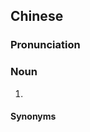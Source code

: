 {{also|土豆儿}}
==Chinese==
{{zh-forms|s=土豆儿|type=21}}

===Pronunciation===
{{zh-pron
|m=tǔdòur
|cat=n
}}

===Noun===
{{zh-noun}}

# {{cmn-erhua form of|potato}}

====Synonyms====
{{zh-dial|馬鈴薯}}